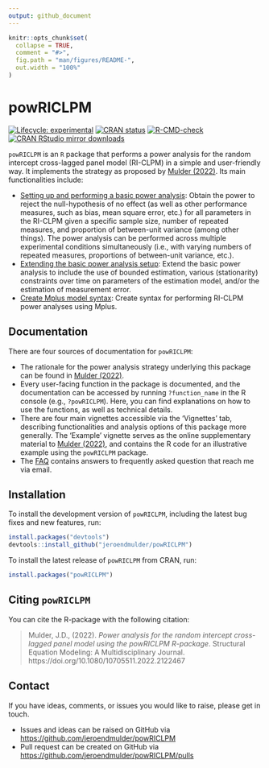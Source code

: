 ```yaml
---
output: github_document
---
```


<!-- README.md is generated from README.Rmd. Please edit that file -->

```r
knitr::opts_chunk$set(
  collapse = TRUE,
  comment = "#>",
  fig.path = "man/figures/README-",
  out.width = "100%"
)
```

# powRICLPM

<!-- badges: start -->
[![Lifecycle: experimental](https://img.shields.io/badge/lifecycle-experimental-orange.svg)](https://lifecycle.r-lib.org/articles/stages.html#experimental)
[![CRAN status](https://www.r-pkg.org/badges/version/powRICLPM)](https://CRAN.R-project.org/package=powRICLPM)
[![R-CMD-check](https://github.com/JeroenDMulder/powRICLPM/actions/workflows/R-CMD-check.yaml/badge.svg)](https://github.com/JeroenDMulder/powRICLPM/actions/workflows/R-CMD-check.yaml)
 <a href="https://www.r-pkg.org/pkg/powerly"><img src="https://cranlogs.r-pkg.org/badges/grand-total/powerly" alt="CRAN RStudio mirror downloads"/></a>
<!-- badges: end -->


`powRICLPM` is an `R` package that performs a power analysis for the random intercept cross-lagged panel model (RI-CLPM) in a simple and user-friendly way. It implements the strategy as proposed by [Mulder (2022)](https://doi.org/10.1080/10705511.2022.2122467). Its main functionalities include:  

- [Setting up and performing a basic power analysis](https://jeroendmulder.github.io/powRICLPM/articles/start.html): Obtain the power to reject the null-hypothesis of no effect (as well as other performance measures, such as bias, mean square error, etc.) for all parameters in the RI-CLPM given a specific sample size, number of repeated measures, and proportion of between-unit variance (among other things). The power analysis can be performed across multiple experimental conditions simultaneously (i.e., with varying numbers of repeated measures, proportions of between-unit variance, etc.).
- [Extending the basic power analysis setup](https://jeroendmulder.github.io/powRICLPM/articles/extensions.html): Extend the basic power analysis to include the use of bounded estimation, various (stationarity) constraints over time on parameters of the estimation model, and/or the estimation of measurement error. 
- [Create Mplus model syntax](https://jeroendmulder.github.io/powRICLPM/articles/mplus.html): Create syntax for performing RI-CLPM power analyses using Mplus.  

## Documentation

There are four sources of documentation for `powRICLPM`:

- The rationale for the power analysis strategy underlying this package can be found in [Mulder (2022)](https://doi.org/10.1080/10705511.2022.2122467).
- Every user-facing function in the package is documented, and the documentation can be accessed by running `?function_name` in the R console (e.g., `?powRICLPM`). Here, you can find explanations on how to use the functions, as well as technical details.
- There are four main vignettes accessible via the ‘Vignettes’ tab, describing functionalities and analysis options of this package more generally. The ‘Example’ vignette serves as the online supplementary material to [Mulder (2022)](https://doi.org/10.1080/10705511.2022.2122467), and contains the R code for an illustrative example using the `powRICLPM` package.
- The [FAQ](https://jeroendmulder.github.io/powRICLPM/articles/FAQ.html) contains answers to frequently asked question that reach me via email.

## Installation

To install the development version of `powRICLPM`, including the latest bug fixes and new features, run:

```r
install.packages("devtools")
devtools::install_github("jeroendmulder/powRICLPM")
```

To install the latest release of `powRICLPM` from CRAN, run:

```r
install.packages("powRICLPM")
```


## Citing `powRICLPM`

You can cite the R-package with the following citation:

> Mulder, J.D., (2022). *Power analysis for the random intercept cross-lagged panel model using the powRICLPM R-package*. Structural Equation Modeling: A Multidisciplinary Journal. https://doi.org/10.1080/10705511.2022.2122467 

## Contact

If you have ideas, comments, or issues you would like to raise, please get in touch.  

* Issues and ideas can be raised on GitHub via [https://github.com/jeroendmulder/powRICLPM](https://github.com/jeroendmulder/powRICLPM)
* Pull request can be created on GitHub via [https://github.com/jeroendmulder/powRICLPM/pulls](https://github.com/jeroendmulder/powRICLPM/pulls)
